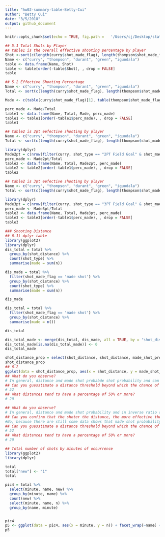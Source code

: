 ```yaml
---
title: "hw02-summary-table-Betty-Cui"
author: "Betty Cui"
date: "3/5/2018"
output: github_document
---
```


```r
knitr::opts_chunk$set(echo = TRUE, fig.path =   '/Users/cj/Desktop/stats133/hw-stats133/hw02/images')
```

```r
## 5.1 Total Shots by Player
## table1 is the overall effective shooting percentage by player
Shot <-sort(c(length(curry$shot_made_flag), length(thompson$shot_made_flag), length(durant$shot_made_flag), length(green$shot_made_flag), length(iguodala$shot_made_flag)), decreasing = TRUE)
Name <- c("curry", "thompson", "durant", "green", "iguodala")
table <- data.frame(Name, Shot)
table <- table[order(-table$Shot), , drop = FALSE]
table

## 5.2 Effective Shooting Percentage
Name <- c("curry", "thompson", "durant", "green", "iguodala")
Total <- sort(c(length(curry$shot_made_flag), length(thompson$shot_made_flag), length(durant$shot_made_flag), length(green$shot_made_flag), length(iguodala$shot_made_flag)), decreasing = TRUE)

Made <- c(table(curry$shot_made_flag)[1], table(thompson$shot_made_flag)[1], table(green$shot_made_flag)[1], table(iguodala$shot_made_flag)[1], table(durant$shot_made_flag)[1])

perc_made <- Made/Total
table1 <- data.frame(Name, Total, Made, perc_made)
table1 <- table1[order(-table1$perc_made), , drop = FALSE]
table1

## table2 is 2pt eefective shooting by player
Name <- c("curry", "thompson", "durant", "green", "iguodala")
Total <- sort(c(length(curry$shot_made_flag), length(thompson$shot_made_flag), length(durant$shot_made_flag), length(green$shot_made_flag), length(iguodala$shot_made_flag)), decreasing = TRUE)

library(dplyr)
Made2pt = c(nrow(filter(curry, shot_type == "2PT Field Goal" & shot_made_flag == "made shot")), nrow(filter(thompson, shot_type == "2PT Field Goal" & shot_made_flag == "made shot")), nrow(filter(green, shot_type == "2PT Field Goal" & shot_made_flag == "made shot")), nrow(filter(durant, shot_type == "2PT Field Goal" & shot_made_flag == "made shot")), nrow(filter(iguodala, shot_type == "2PT Field Goal" & shot_made_flag == "made shot")))
perc_made <- Made2pt/Total
table2 <- data.frame(Name, Total, Made2pt, perc_made)
table2 <- table2[order(-table1$perc_made), , drop = FALSE]
table2

## table2 is 3pt eefective shooting by player
Name <- c("curry", "thompson", "durant", "green", "iguodala")
Total <- sort(c(length(curry$shot_made_flag), length(thompson$shot_made_flag), length(durant$shot_made_flag), length(green$shot_made_flag), length(iguodala$shot_made_flag)), decreasing = TRUE)

library(dplyr)
Made3pt = c(nrow(filter(curry, shot_type == "3PT Field Goal" & shot_made_flag == "made shot")), nrow(filter(thompson, shot_type == "3PT Field Goal" & shot_made_flag == "made shot")), nrow(filter(green, shot_type == "3PT Field Goal" & shot_made_flag == "made shot")), nrow(filter(durant, shot_type == "3PT Field Goal" & shot_made_flag == "made shot")), nrow(filter(iguodala, shot_type == "3PT Field Goal" & shot_made_flag == "made shot")))
perc_made <- Made3pt/Total
table3 <- data.frame(Name, Total, Made3pt, perc_made)
table3 <- table3[order(-table1$perc_made), , drop = FALSE]
table3
```

```r
### Shooting Distance
## 6.1) dplyr table
library(ggplot2)
library(dplyr)
dis_total = total %>%
  group_by(shot_distance) %>%
  count(shot_type) %>%
  summarise(made = sum(n))

dis_made = total %>%
  filter(shot_made_flag == 'made shot') %>%
  group_by(shot_distance) %>%
  count(shot_type) %>%
  summarise(made = sum(n))

dis_made

dis_total = total %>%
  filter(shot_made_flag == 'made shot') %>%
  group_by(shot_distance) %>%
  summarise(made = n())

dis_total

dis_total_made <- merge(dis_total, dis_made, all = TRUE, by = "shot_distance")
dis_total_made[is.na(dis_total_made)] <- 0
dis_total_made

shot_distance_prop = select(shot_distance, shot_distance, made_shot_prop)
shot_distance_prop
## 6.2
ggplot(data = shot_distance_prop, aes(x = shot_distance, y = made_shot_prop)) + geom_point()
## What do you observe?
# In general, distance and made shot probabde shot probability and can shot in shorter distance.
## Can you guesstimate a distance threshold beyond which the chance of making a successful shot is basically null?
# 52
## What distances tend to have a percentage of 50% or more?
# 20
```

```r

## What do you observe?
# In general, distance and made shot probability and in inverse ratio relationship, i.e. Longer shot distance, made shot probability is smaller.
## Can you confirm that the shoter the distance, the more effective the shots?
#No, because there are still some data shows that made shot probability and can shot in shorter distance.
## Can you guesstimate a distance threshold beyond which the chance of making a successful shot is basically null?
# 52
## What distances tend to have a percentage of 50% or more?
# 20
```

```r
## Total number of shots by minutes of occurrence
library(ggplot2)
library(dplyr)

total
total["new"] <- "1"
total

pic4 = total %>%
  select(minute, name, new) %>%
  group_by(minute, name) %>%
  count(new) %>%
  select(minute, name, n) %>%
  group_by(name, minute)


pic4 
p5 <- ggplot(data = pic4, aes(x = minute, y = n)) + facet_wrap(~name) + geom_rect(data = pic4, aes(xmin = 0, xmax = 12, ymin = 0, ymax = 100)) + geom_rect(data = pic4, aes(xmin = 24, xmax = 36, ymin = 0, ymax = 100)) + geom_point() + geom_path(color = "blue") + scale_x_continuous(breaks = c(12, 24, 36, 48)) 
p5

```

